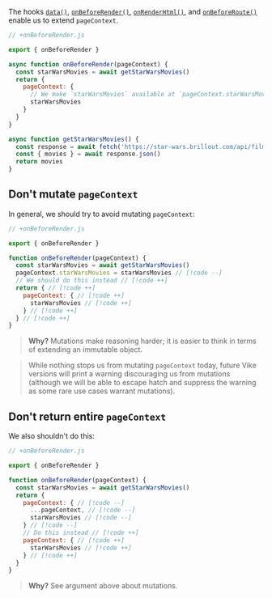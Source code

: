 The hooks [`data()`](/data), [`onBeforeRender()`](/onBeforeRender), [`onRenderHtml()`](/onRenderHtml), and
[`onBeforeRoute()`](/onBeforeRoute) enable us to extend `pageContext`.

```js
// +onBeforeRender.js

export { onBeforeRender }

async function onBeforeRender(pageContext) {
  const starWarsMovies = await getStarWarsMovies()
  return {
    pageContext: {
      // We make `starWarsMovies` available at `pageContext.starWarsMovies`
      starWarsMovies
    }
  }
}

async function getStarWarsMovies() {
  const response = await fetch('https://star-wars.brillout.com/api/films.json')
  const { movies } = await response.json()
  return movies
}
```

## Don't mutate `pageContext`

In general, we should try to avoid mutating `pageContext`:

```js
// +onBeforeRender.js

export { onBeforeRender }

function onBeforeRender(pageContext) {
  const starWarsMovies = await getStarWarsMovies()
  pageContext.starWarsMovies = starWarsMovies // [!code --]
  // We should do this instead // [!code ++]
  return { // [!code ++]
    pageContext: { // [!code ++]
      starWarsMovies // [!code ++]
    } // [!code ++]
  } // [!code ++]
}
```

> **Why?** Mutations make reasoning harder; it is easier to think in terms of extending an immutable object.

> While nothing stops us from mutating `pageContext` today, future Vike versions will print a warning discouraging us from mutations (although we will be able to escape hatch and suppress the warning as some rare use cases warrant mutations).

## Don't return entire `pageContext`

We also shouldn't do this:

```js
// +onBeforeRender.js

export { onBeforeRender }

function onBeforeRender(pageContext) {
  const starWarsMovies = await getStarWarsMovies()
  return {
    pageContext: { // [!code --]
      ...pageContext, // [!code --]
      starWarsMovies // [!code --]
    } // [!code --]
    // Do this instead // [!code ++]
    pageContext: { // [!code ++]
      starWarsMovies // [!code ++]
    } // [!code ++]
  }
}
```

> **Why?** See argument above about mutations.
